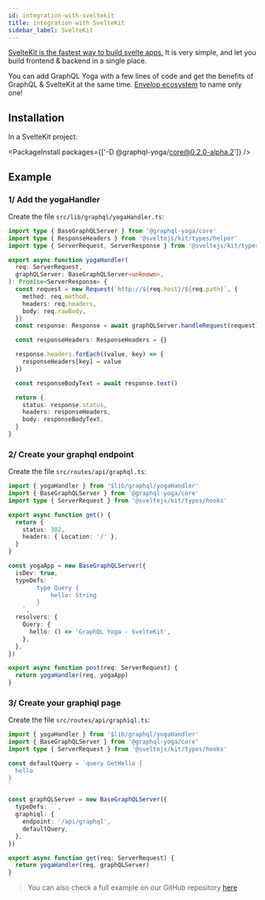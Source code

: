```yaml
---
id: integration-with-sveltekit
title: integration with SvelteKit
sidebar_label: SvelteKit
---
```


[SvelteKit is the fastest way to build svelte apps.](https://kit.svelte.dev/) It is very simple, and let you build frontend & backend in a single place.

You can add GraphQL Yoga with a few lines of code and get the benefits of GraphQL & SvelteKit at the same time. [Envelop ecosystem](https://www.envelop.dev) to name only one!

## Installation

In a SvelteKit project:

<PackageInstall packages={['-D @graphql-yoga/core@0.2.0-alpha.2']} />

## Example

### 1/ Add the yogaHandler

Create the file `src/lib/graphql/yogaHandler.ts`:

```ts
import type { BaseGraphQLServer } from '@graphql-yoga/core'
import type { ResponseHeaders } from '@sveltejs/kit/types/helper'
import type { ServerRequest, ServerResponse } from '@sveltejs/kit/types/hooks'

export async function yogaHandler(
  req: ServerRequest,
  graphQLServer: BaseGraphQLServer<unknown>,
): Promise<ServerResponse> {
  const request = new Request(`http://${req.host}/${req.path}`, {
    method: req.method,
    headers: req.headers,
    body: req.rawBody,
  })
  const response: Response = await graphQLServer.handleRequest(request)

  const responseHeaders: ResponseHeaders = {}

  response.headers.forEach((value, key) => {
    responseHeaders[key] = value
  })

  const responseBodyText = await response.text()

  return {
    status: response.status,
    headers: responseHeaders,
    body: responseBodyText,
  }
}
```

### 2/ Create your graphql endpoint

Create the file `src/routes/api/graphql.ts`:

```ts
import { yogaHandler } from '$lib/graphql/yogaHandler'
import { BaseGraphQLServer } from '@graphql-yoga/core'
import type { ServerRequest } from '@sveltejs/kit/types/hooks'

export async function get() {
  return {
    status: 302,
    headers: { Location: '/' },
  }
}

const yogaApp = new BaseGraphQLServer({
  isDev: true,
  typeDefs: `
		type Query {
			hello: String
		}
	`,
  resolvers: {
    Query: {
      hello: () => 'GraphQL Yoga - SvelteKit',
    },
  },
})

export async function post(req: ServerRequest) {
  return yogaHandler(req, yogaApp)
}
```

### 3/ Create your graphiql page

Create the file `src/routes/api/graphiql.ts`:

```ts
import { yogaHandler } from '$lib/graphql/yogaHandler'
import { BaseGraphQLServer } from '@graphql-yoga/core'
import type { ServerRequest } from '@sveltejs/kit/types/hooks'

const defaultQuery = `query GetHello {
  hello
}
`

const graphQLServer = new BaseGraphQLServer({
  typeDefs: ``,
  graphiql: {
    endpoint: '/api/graphql',
    defaultQuery,
  },
})

export async function get(req: ServerRequest) {
  return yogaHandler(req, graphQLServer)
}
```

> You can also check a full example on our GitHub repository [here](https://github.com/dotansimha/graphql-yoga/tree/master/examples/sveltekit)

